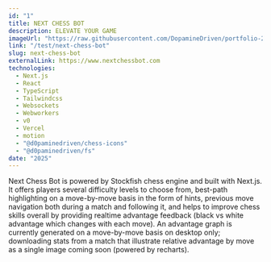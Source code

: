 ```yaml
---
id: "1"
title: NEXT CHESS BOT
description: ELEVATE YOUR GAME
imageUrl: "https://raw.githubusercontent.com/DopamineDriven/portfolio-2025/master/apps/chess-v2/public/og.png"
link: "/test/next-chess-bot"
slug: next-chess-bot
externalLink: https://www.nextchessbot.com
technologies:
  - Next.js
  - React
  - TypeScript
  - Tailwindcss
  - Websockets
  - Webworkers
  - v0
  - Vercel
  - motion
  - "@d0paminedriven/chess-icons"
  - "@d0paminedriven/fs"
date: "2025"
---
```


Next Chess Bot is powered by Stockfish chess engine and built with Next.js. It offers players several difficulty levels to choose from, best-path highlighting on a move-by-move basis in the form of hints, previous move navigation both during a match and following it, and helps to improve chess skills overall by providing realtime advantage feedback (black vs white advantage which changes with each move). An advantage graph is currently generated on a move-by-move basis on desktop only; downloading stats from a match that illustrate relative advantage by move as a single image coming soon (powered by recharts).
